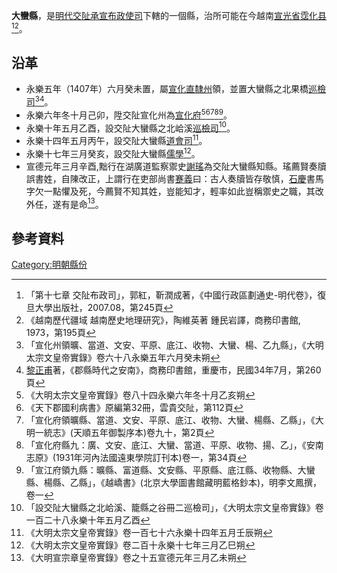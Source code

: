 '''大蠻縣'''，是[[明代|明代]][[交阯承宣布政使司|交阯承宣布政使司]]下轄的一個縣，治所可能在今越南[[宣光省|宣光省]][[霑化縣_(越南)|霑化县]]<ref>「第十七章 交阯布政司」，郭紅，靳潤成著，《中國行政區劃通史-明代卷》，復旦大學出版社，2007.08，第245頁</ref><ref>《越南歷代疆域 越南歷史地理研究》，陶維英著 鍾民岩譯，商務印書館, 1973，第195頁</ref>。
== 沿革 ==
* 永樂五年（1407年）六月癸未置，屬[[宣化直隸州|宣化直隸州]]領，並置大蠻縣之北果橋[[巡檢司|巡檢司]]<ref>「宣化州領曠、當道、文安、平原、底江、收物、大蠻、楊、乙九縣」，《大明太宗文皇帝實錄》卷六十八永樂五年六月癸未朔</ref><ref>[[黎正甫|黎正甫]]著，《郡縣時代之安南》，商務印書館，重慶市，民國34年7月，第260頁</ref>。
* 永樂六年冬十月己卯，陞交阯宣化州為[[宣化府_(交阯)|宣化府]]<ref>《大明太宗文皇帝實錄》卷八十四永樂六年冬十月乙亥朔</ref><ref>《天下郡國利病書》原編第32冊，雲貴交阯，第112頁</ref><ref>「宣化府領曠縣、當道、文安、平原、底江、收物、大蠻、楊縣、乙縣」，《大明一統志》(天順五年御製序本)卷九十，第2頁</ref><ref>「宣化府縣九：廣、文安、底江、大蠻、當道、平原、收物、揚、乙」，《安南志原》(1931年河內法國遠東學院訂刊本)卷一，第34頁</ref><ref>「宣江府領九縣：曠縣、富道縣、文安縣、平原縣、底江縣、收物縣、大蠻縣、楊縣、乙縣」，《越嶠書》(北京大學圖書館藏明藍格鈔本)，明李文鳳撰，卷一</ref>。
* 永樂十年五月乙酉，設交阯大蠻縣之北峆溪[[巡檢司|巡檢司]]<ref>「設交阯大蠻縣之北峆溪、籠縣之谷冊二巡檢司」，《大明太宗文皇帝實錄》卷一百二十八永樂十年五月乙酉</ref>。
* 永樂十四年五月丙午，設交阯大蠻縣[[道會司|道會司]]<ref>《大明太宗文皇帝實錄》卷一百七十六永樂十四年五月壬辰朔</ref>。
* 永樂十七年三月癸亥，設交阯大蠻縣[[儒學|儒學]]<ref>《大明太宗文皇帝實錄》卷二百十永樂十七年三月乙巳朔</ref>。
* 宣德元年三月辛酉,黜行在湖廣道監察禦史[[謝瑤|謝瑤]]為交阯大蠻縣知縣。瑤薦賢奏牘誤書姓，自陳改正，上謂行在吏部尚書[[蹇義|蹇義]]曰：古人奏牘皆存敬慎，[[石慶|石慶]]書馬字欠一點懼及死，今薦賢不知其姓，豈能知才，輕率如此豈稱禦史之職，其改外任，遂有是命<ref>《大明宣宗章皇帝實錄》卷之十五宣德元年三月乙未朔</ref>。
== 參考資料 ==
{{reflist}}
{{交阯承宣布政使司行政區劃}}
[[Category:明朝縣份|Category:明朝縣份]]
